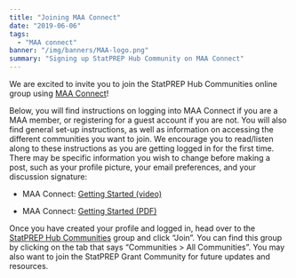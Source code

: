 ```yaml
---
title: "Joining MAA Connect"
date: "2019-06-06"
tags: 
  - "MAA connect"
banner: "/img/banners/MAA-logo.png"
summary: "Signing up StatPREP Hub Community on MAA Connect"
---
```



We are excited to invite you to join the StatPREP Hub Communities online group using [MAA Connect](http://connect.maa.org/)! 


Below, you will find instructions on logging into MAA Connect if you are a MAA member, or registering for a guest account if you are not. You will also find general set-up instructions, as well as information on accessing the different communities you want to join. We encourage you to read/listen along to these instructions as you are getting logged in for the first time. There may be specific information you wish to change before making a post, such as your profile picture, your email preferences, and your discussion signature: 


* MAA Connect: [Getting Started (video)](https://www.youtube.com/watch?v=Pgt4cf-eB3c)

* MAA Connect: [Getting Started (PDF)](https://drive.google.com/file/d/1Cy67ziOwS4D5XpZDiGmPsP0su6Yf6Ny0/view)


Once you have created your profile and logged in, head over to the [StatPREP Hub Communities](https://connect.maa.org/communities/community-home?CommunityKey=6be8da59-c237-4569-bc85-b4ab59cbaf91) group and click “Join”. You can find this group by clicking on the tab that says “Communities > All Communities”. You may also want to join the StatPREP Grant Community for future updates and resources. 